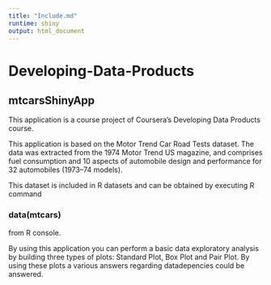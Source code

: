 ```yaml
---
title: "Include.md"
runtime: shiny
output: html_document
---
```


# Developing-Data-Products

## mtcarsShinyApp
This application is a course project of Coursera's Developing Data Products course.

This application is based on the Motor Trend Car Road Tests dataset. The data was extracted from the 1974 Motor Trend US magazine, and comprises fuel consumption and 10 aspects of automobile design and performance for 32 automobiles (1973–74 models).

This dataset is included in R datasets and can be obtained by executing R command

### data(mtcars)

from R console.

By using this application you can perform a basic data exploratory analysis by building three types of plots: Standard Plot, Box Plot and Pair Plot. By using these plots a various answers regarding datadepencies could be answered.